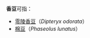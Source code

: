 '''香豆'''可指：

* [[零陵香豆|零陵香豆]]（''Dipteryx odorata''）
* [[棉豆|棉豆]]（''Phaseolus lunatus''）

{{disamb|cat = 二字物種消歧義}}
